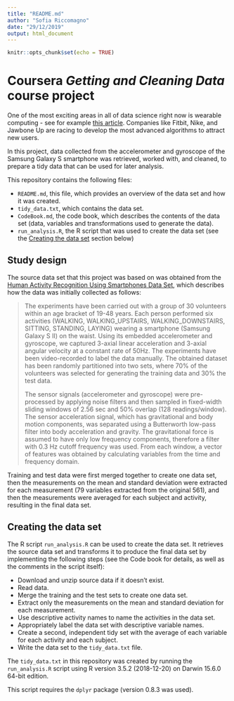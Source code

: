 ```yaml
---
title: "README.md"
author: "Sofia Riccomagno"
date: "29/12/2019"
output: html_document
---
```


```r
knitr::opts_chunk$set(echo = TRUE)
```

# Coursera *Getting and Cleaning Data* course project

One of the most exciting areas in all of data science right now is wearable computing - see for example [this article](http://www.insideactivitytracking.com/data-science-activity-tracking-and-the-battle-for-the-worlds-top-sports-brand/). Companies like Fitbit, Nike, and Jawbone Up are racing to develop the most advanced algorithms to attract new users.

In this project, data collected from the accelerometer and gyroscope of the Samsung Galaxy S smartphone was retrieved, worked with, and cleaned, to prepare a tidy data that can be used for later analysis.

This repository contains the following files:

- `README.md`, this file, which provides an overview of the data set and how it was created.
- `tidy_data.txt`, which contains the data set.
- `CodeBook.md`, the code book, which describes the contents of the data set (data, variables and transformations used to generate the data).
- `run_analysis.R`, the R script that was used to create the data set (see the [Creating the data set](#creating-data-set) section below) 

## Study design <a name="study-design"></a>

The source data set that this project was based on was obtained from the [Human Activity Recognition Using Smartphones Data Set](http://archive.ics.uci.edu/ml/datasets/Human+Activity+Recognition+Using+Smartphones#), which describes how the data was initially collected as follows:

> The experiments have been carried out with a group of 30 volunteers within an age bracket of 19-48 years. Each person performed six activities (WALKING, WALKING\_UPSTAIRS, WALKING\_DOWNSTAIRS, SITTING, STANDING, LAYING) wearing a smartphone (Samsung Galaxy S II) on the waist. Using its embedded accelerometer and gyroscope, we captured 3-axial linear acceleration and 3-axial angular velocity at a constant rate of 50Hz. The experiments have been video-recorded to label the data manually. The obtained dataset has been randomly partitioned into two sets, where 70% of the volunteers was selected for generating the training data and 30% the test data.
> 
> The sensor signals (accelerometer and gyroscope) were pre-processed by applying noise filters and then sampled in fixed-width sliding windows of 2.56 sec and 50% overlap (128 readings/window). The sensor acceleration signal, which has gravitational and body motion components, was separated using a Butterworth low-pass filter into body acceleration and gravity. The gravitational force is assumed to have only low frequency components, therefore a filter with 0.3 Hz cutoff frequency was used. From each window, a vector of features was obtained by calculating variables from the time and frequency domain.

Training and test data were first merged together to create one data set, then the measurements on the mean and standard deviation were extracted for each measurement (79 variables extracted from the original 561), and then the measurements were averaged for each subject and activity, resulting in the final data set.

## Creating the data set <a name="creating-data-set"></a>

The R script `run_analysis.R` can be used to create the data set. It retrieves the source data set and transforms it to produce the final data set by implementing the following steps (see the Code book for details, as well as the comments in the script itself):

- Download and unzip source data if it doesn't exist.
- Read data.
- Merge the training and the test sets to create one data set.
- Extract only the measurements on the mean and standard deviation for each measurement.
- Use descriptive activity names to name the activities in the data set.
- Appropriately label the data set with descriptive variable names.
- Create a second, independent tidy set with the average of each variable for each activity and each subject.
- Write the data set to the `tidy_data.txt` file.

The `tidy_data.txt` in this repository was created by running the `run_analysis.R` script using R version 3.5.2 (2018-12-20) on Darwin 15.6.0 64-bit edition.

This script requires the `dplyr` package (version 0.8.3 was used).